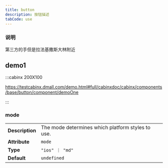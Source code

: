 ```yaml
---
title: button
description: 按钮描述
tabCode: use
---
```



### 说明

第三方的手但是拉法基撒斯大林附近


## demo1

:::cabinx 200X100

https://testcabinx.dmall.com/demo.html#full/cabinxdoc/cabinx/components/base/button/component/demoOne

:::


### mode

| | |
| --- | --- |
| **Description** | The mode determines which platform styles to use. |
| **Attribute** | `mode` |
| **Type** | `"ios" ｜ "md"` |
| **Default** | `undefined` |


